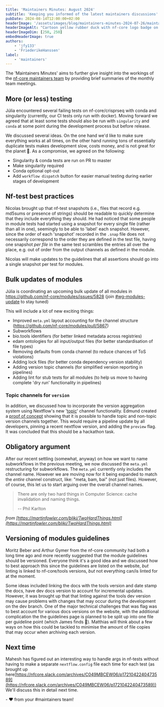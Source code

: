 ```yaml
---
title: 'Maintainers Minutes: August 2024'
subtitle: 'Keeping you informed of the latest maintainers discussions'
pubDate: 2024-08-14T12:00:00+02:00
headerImage: '/assets/images/blog/maintainers-minutes-2024-07-26/maintainers_duck.png'
headerImageAlt: "Cartoon yellow rubber duck with nf-core logo badge on it's body with the nf-core logo."
headerImageDim: [250, 250]
embedHeaderImage: true
authors:
    - 'jfy133'
    - 'FriederikeHanssen'
label:
    - 'maintainers'
---
```


The 'Maintainers Minutes' aims to further give insight into the workings of the [nf-core maintainers team](/governance#maintainers)
by providing brief summaries of the monthly team meetings.

## More (or less) testing

Júlia encountered several failing tests on nf-core/crisprseq with conda and singularity (currently, our CI tests only run with docker).
Moving forward we agreed that at least some tests should also be run with `singularity` and `conda` at some point during the development process but before release.

We discussed several ideas.
On the one hand we'd like to make sure everything works at all times, on the other hand running tons of essentially duplicate tests makes development slow, costs money, and is not great for the planet 🌳.
As a compromise, we agreed on the following:

-   Singularity & conda tests are run on PR to master
-   Make singularity required
-   Conda optional opt-out
-   Add `workflow dispatch` button for easier manual testing during earlier stages of development

## Nf-test best practices

Nicolas brought up that nf-test snapshots (i.e., files that record e.g. md5sums or presence of strings) should be readable to quickly determine that they include everything they should.
He had noticed that some people in module tests had started using a snapshot for every single file (rather than all in one), seemingly to be able to 'label' each snapshot.
However, since the order of each 'snapshot' recorded in the `.snap` file does not necessarily correspond to the order they are defined in the test file, having one snapshot _per file_ in the same test scrambles the entries all over the place, e.g. out of order from the output channels as defined in the module.

Nicolas will make updates to the guidelines that all assertions should go into a single snapshot per test for modules.

## Bulk updates of modules

Júlia is coordinating an upcoming bulk update of all modules in https://github.com/nf-core/modules/issues/5828 (join [#wg-modules-update](https://nfcore.slack.com/archives/C07BDPBPLG3) to stay tuned)

This will include a lot of new exciting things:

-   Improved `meta.yml` layout accounting for the channel structure (https://github.com/nf-core/modules/pull/5867)
-   Subworkflows
-   bio.tools identifiers (for better linked metadata across registries)
-   edam ontologies for all input/output files (for better standardisation of file types)
-   Removing defaults from conda channel (to reduce chances of ToS violations)
-   Adding lock files (for better conda dependency version stability)
-   Adding version topic channels (for simplified version reporting in pipelines)
-   Adding lint for stub tests for all modules (to help us move to having complete 'dry run' functionality in pipelines)

### Topic channels for `version`

In addition, we discussed how to incorporate the version aggregation system using Nextflow's new '[topic](https://www.nextflow.io/docs/latest/channel.html#topic)' channel functionality.
Edmund created a [proof of concept](https://github.com/nf-core/nascent/pull/150) showing that it is possible to handle topic and non-topic version channels together.
This would require a pipeline update by all developers, pinning a recent nextflow version, and adding the `preview` flag.
It was concluded that this should be a hackathon task.

## Obligatory argument

After our recent settling (somewhat, anyway) on how we want to name subworkflows in the previous meeting, we now discussed the `meta.yml` restructuring for subworkflows.
The `meta.yml` currently only includes the channel name.
However we are moving now for it being expanded to match the _entire_ channel construct, like: "meta, bam, bai" (not just files).
However, of course, this let us to start arguing over the overall channel names.

> There are only two hard things in Computer Science: cache invalidation and naming things.
>
> -- Phil Karlton

_from [https://martinfowler.com/bliki/TwoHardThings.html](https://martinfowler.com/bliki/TwoHardThings.html)_

## Versioning of modules guidelines

Moritz Beber and Arthur Gymer from the nf-core community had both a long time ago and more recently suggested that the module guidelines should be versioned.
Everyone think it's a good idea and we discussed how to best approach this since the guidelines are listed on the website, _but_ linting is linked to nf-core/tools versions, _but_ not everything can/is linted for at the moment.

Some ideas included linking the docs with the tools version and date stamp the docs, have dev docs version to account for incremental updates.
However, it was brought up that that linting against the tools dev version may cause problems with changes that may occur during the development on the dev branch.
One of the major technical challenges that was flag was to best account for various docs versions on the website, with the additional complication the the guidelines page is planned to be split up into one file per guideline point (which James finds 🤢).
Matthias will think about a few ways on how this could be tackled to minimise the amount of file copies that may occur when archiving each version.

## Next time

Mahesh has figured out an interesting way to handle args in nf-tests without having to make a separate `nextflow.config` file each time for each test (as brought up here[https://nfcore.slack.com/archives/C049MBCEW06/p1721042240473589](https://nfcore.slack.com/archives/C049MBCEW06/p1721042240473589))
We'll discuss this in detail next time.

\- :heart: from your #maintainers team!
